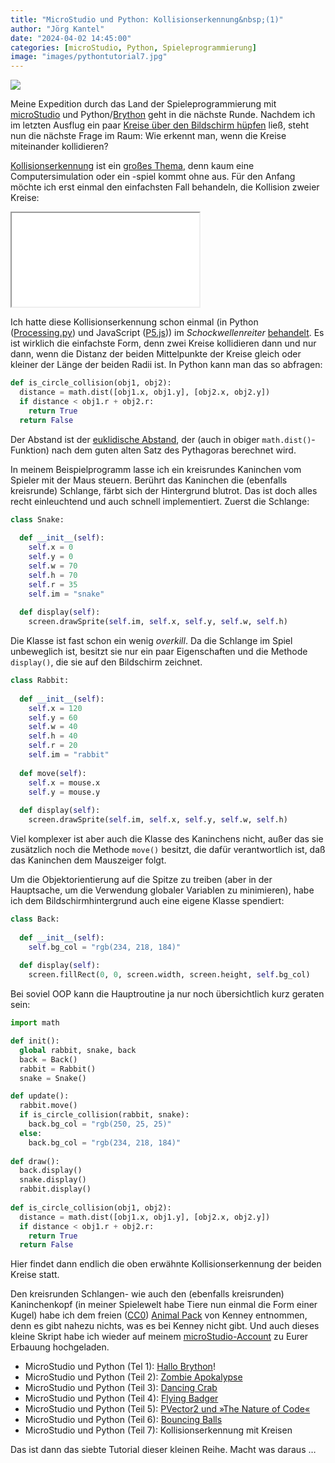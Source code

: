 ```yaml
---
title: "MicroStudio und Python: Kollisionserkennung&nbsp;(1)"
author: "Jörg Kantel"
date: "2024-04-02 14:45:00"
categories: [microStudio, Python, Spieleprogrammierung]
image: "images/pythontutorial7.jpg"
---
```


[![](images/pythontutorial7-b.jpg)](https://www.flickr.com/photos/schockwellenreiter/53624779637/)

Meine Expedition durch das Land der Spieleprogrammierung mit [microStudio](http://cognitiones.kantel-chaos-team.de/multimedia/spieleprogrammierung/microstudio.html) und Python/[Brython](https://brython.info/) geht in die nächste Runde. Nachdem ich im letzten Ausflug ein paar [Kreise über den Bildschirm hüpfen](https://kantel.github.io/posts/2024033102_bouncing_balls_microstudio/) ließ, steht nun die nächste Frage im Raum: Wie erkennt man, wenn die Kreise miteinander kollidieren?

[Kollisionserkennung](https://de.wikipedia.org/wiki/Kollisionserkennung_(algorithmische_Geometrie)) ist ein [großes Thema](https://happycoding.io/tutorials/processing/collision-detection), denn kaum eine Computersimulation oder ein -spiel kommt ohne aus. Für den Anfang möchte ich erst einmal den einfachsten Fall behandeln, die Kollision zweier Kreise:

<iframe src="pythontutorial7/index.html" class="if16_9" name="Collision Detection Circle"></iframe>

Ich hatte diese Kollisionserkennung schon einmal (in Python ([Processing.py](http://cognitiones.kantel-chaos-team.de/programmierung/creativecoding/processing/processingpy.html)) und JavaScript ([P5.js](http://cognitiones.kantel-chaos-team.de/programmierung/creativecoding/processing/p5js.html))) im *Schockwellenreiter* [behandelt](http://blog.schockwellenreiter.de/2019/11/2019111103.html). Es ist wirklich die einfachste Form, denn zwei Kreise kollidieren dann und nur dann, wenn die Distanz der beiden Mittelpunkte der Kreise gleich oder kleiner der Länge der beiden Radii ist. In Python kann man das so abfragen:

~~~python
def is_circle_collision(obj1, obj2):
  distance = math.dist([obj1.x, obj1.y], [obj2.x, obj2.y])
  if distance < obj1.r + obj2.r:
    return True
  return False
~~~

Der Abstand ist der [euklidische Abstand](https://de.wikipedia.org/wiki/Euklidischer_Abstand), der (auch in obiger `math.dist()`-Funktion) nach dem guten alten Satz des Pythagoras berechnet wird.

In meinem Beispielprogramm lasse ich ein kreisrundes Kaninchen vom Spieler mit der Maus steuern. Berührt das Kaninchen die (ebenfalls kreisrunde) Schlange, färbt sich der Hintergrund blutrot. Das ist doch alles recht einleuchtend und auch schnell implementiert. Zuerst die Schlange:

~~~python
class Snake:
  
  def __init__(self):
    self.x = 0
    self.y = 0
    self.w = 70
    self.h = 70
    self.r = 35
    self.im = "snake"
    
  def display(self):
    screen.drawSprite(self.im, self.x, self.y, self.w, self.h)
~~~

Die Klasse ist fast schon ein wenig *overkill*. Da die Schlange im Spiel unbeweglich ist, besitzt sie nur ein paar Eigenschaften und die Methode `display()`, die sie auf den Bildschirm zeichnet.

~~~python
class Rabbit:
  
  def __init__(self):
    self.x = 120
    self.y = 60
    self.w = 40
    self.h = 40
    self.r = 20
    self.im = "rabbit"
    
  def move(self):
    self.x = mouse.x
    self.y = mouse.y
  
  def display(self):
    screen.drawSprite(self.im, self.x, self.y, self.w, self.h)
~~~

Viel komplexer ist aber auch die Klasse des Kaninchens nicht, außer das sie zusätzlich noch die Methode `move()` besitzt, die dafür verantwortlich ist, daß das Kaninchen dem Mauszeiger folgt.

Um die Objektorientierung auf die Spitze zu treiben (aber in der Hauptsache, um die Verwendung globaler Variablen zu minimieren), habe ich dem Bildschirmhintergrund auch eine eigene Klasse spendiert:

~~~python
class Back:
  
  def __init__(self):
    self.bg_col = "rgb(234, 218, 184)"
    
  def display(self):
    screen.fillRect(0, 0, screen.width, screen.height, self.bg_col)
~~~

Bei soviel OOP kann die Hauptroutine ja nur noch übersichtlich kurz geraten sein:

~~~python
import math

def init():
  global rabbit, snake, back
  back = Back()
  rabbit = Rabbit()
  snake = Snake()

def update():
  rabbit.move()
  if is_circle_collision(rabbit, snake):
    back.bg_col = "rgb(250, 25, 25)"
  else:
    back.bg_col = "rgb(234, 218, 184)"   
    
def draw():
  back.display()
  snake.display()
  rabbit.display()
  
def is_circle_collision(obj1, obj2):
  distance = math.dist([obj1.x, obj1.y], [obj2.x, obj2.y])
  if distance < obj1.r + obj2.r:
    return True
  return False
~~~

Hier findet dann endlich die oben erwähnte Kollisionserkennung der beiden Kreise statt.

Den kreisrunden Schlangen- wie auch den (ebenfalls kreisrunden) Kaninchenkopf (in meiner Spielewelt habe Tiere nun einmal die Form einer Kugel) habe ich dem freien ([CC0](https://creativecommons.org/publicdomain/zero/1.0/)) [Animal Pack](https://kenney.nl/assets/animal-pack) von Kenney entnommen, denn es gibt nahezu nichts, was es bei Kenney nicht gibt. Und auch dieses kleine Skript habe ich wieder auf meinem [microStudio-Account](https://microstudio.dev/projects/pythontutorial7/code/) zu Eurer Erbauung hochgeladen. 

- MicroStudio und Python (Tel 1): [Hallo Brython](https://kantel.github.io/posts/2024032201_microstudio_python_1/)!
- MicroStudio und Python (Teil 2): [Zombie Apokalypse](https://kantel.github.io/posts/2024032401_microstudio_python_2/)
- MicroStudio und Python (Teil 3): [Dancing Crab](https://kantel.github.io/posts/2024032502_microstudio_python_3/)
- MicroStudio und Python (Teil 4): [Flying Badger](https://kantel.github.io/posts/2024032703_flying_badger_python/)
- MicroStudio und Python (Teil 5): [PVector2 und »The Nature of Code«](https://kantel.github.io/posts/2024032801_microstudio_noc_1/)
- MicroStudio und Python (Teil 6): [Bouncing Balls](https://kantel.github.io/posts/2024033102_bouncing_balls_microstudio/)
- MicroStudio und Python (Teil 7): Kollisionserkennung mit Kreisen

Das ist dann das siebte Tutorial dieser kleinen Reihe. Macht was daraus …